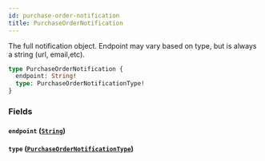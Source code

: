 ```yaml
---
id: purchase-order-notification
title: PurchaseOrderNotification
---
```


The full notification object. Endpoint may vary based on type, but is always a string (url, email,etc).

```graphql
type PurchaseOrderNotification {
  endpoint: String!
  type: PurchaseOrderNotificationType!
}
```

### Fields

#### `endpoint` ([`String`](/developers/supplier-apis/supply-api/graphql/reference/scalars/string))

#### `type` ([`PurchaseOrderNotificationType`](/developers/supplier-apis/supply-api/graphql/reference/enums/purchase-order-notification-type))
